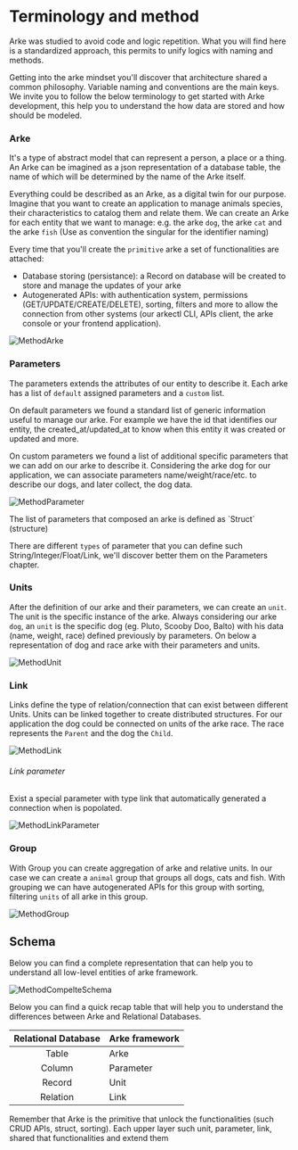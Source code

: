 # Terminology and method
Arke was studied to avoid code and logic repetition. What you will find here is a standardized approach, this permits
to unify logics with naming and methods.

Getting into the arke mindset you'll discover that architecture shared a common philosophy. Variable naming and conventions
are the main keys. We invite you to follow the below terminology to get started with Arke development, this help you to
understand the how data are stored and how should be modeled.


### Arke
It's a type of abstract model that can represent a person, a place or a thing. An Arke can be imagined as a json
representation of a database table, the name of which will be determined by the name of the Arke itself.

Everything could be described as an Arke, as a digital twin for our purpose.
Imagine that you want to create an application to manage animals species, their characteristics to catalog them and relate them.
We can create an Arke for each entity that we want to manage: e.g. the arke `dog`, the arke `cat` and the arke `fish`
(Use as convention the singular for the identifier naming)

Every time that you'll create the `primitive` arke a set of functionalities are attached:
- Database storing (persistance): a Record on database will be created to store and manage the updates of your arke
- Autogenerated APIs: with authentication system, permissions (GET/UPDATE/CREATE/DELETE), sorting, filters and more to
allow the connection from other systems (our arkectl CLI, APIs client, the arke console or your frontend application).

![MethodArke](/method/method_arke.png)

### Parameters

The parameters extends the attributes of our entity to describe it. Each arke has a list of `default` assigned parameters
and a `custom` list.

On default parameters we found a standard list of generic information useful to manage our arke. For example we have the
id that identifies our entity, the created_at/updated_at to know when this entity it was created or updated and more.

On custom parameters we found a list of additional specific parameters that we can add on our arke to describe it.
Considering the arke dog for our application, we can associate parameters name/weight/race/etc. to describe our
dogs, and later collect, the dog data.

![MethodParameter](/method/method_parameter.png)

<Callout type="info">
   The list of parameters that composed an arke is defined as `Struct` (structure)
</Callout>

There are different `types` of parameter that you can define such String/Integer/Float/Link, we'll discover better them on the
Parameters chapter.

### Units

After the definition of our arke and their parameters, we can create an `unit`.
The unit is the specific instance of the arke. Always considering our arke `dog`, an `unit` is the
specific dog (eg. Pluto, Scooby Doo, Balto) with his data (name, weight, race) defined previously by parameters. On below
a representation of dog and race arke with their parameters and units.

![MethodUnit](/method/method_unit.png)

### Link

Links define the type of relation/connection that can exist between different Units.
Units can be linked together to create distributed structures. For our application the dog could be connected on units
of the arke race. The race represents the `Parent` and the dog the `Child`.

![MethodLink](/method/method_link.png)

###### Link parameter

Exist a special parameter with type link that automatically generated a connection when is popolated.

![MethodLinkParameter](/method/method_link_parameter.png)

### Group

With Group you can create aggregation of arke and relative units. In our case we can create a `animal` group that
groups all dogs, cats and fish. With grouping we can have autogenerated APIs for this group with sorting, filtering `units`
of all arke in this group.

![MethodGroup](/method/method_group.png)

## Schema

Below you can find a complete representation that can help you to understand all low-level entities of arke framework.

![MethodCompelteSchema](/method/method_complete_schema.png)

Below you can find a quick recap table that will help you to understand the differences between Arke and Relational Databases.

| Relational Database | Arke framework |
|:-------------------:|:---------------|
|        Table        | Arke           |
|       Column        | Parameter      |
|       Record        | Unit           |
|      Relation       | Link           |

<Callout type="info">
  Remember that Arke is the primitive that unlock the functionalities (such CRUD APIs, struct, sorting). Each
  upper layer such unit, parameter, link, shared that functionalities and extend them
</Callout>
